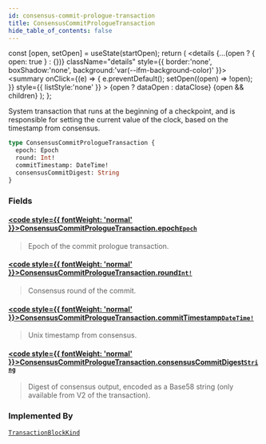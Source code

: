 ```yaml
---
id: consensus-commit-prologue-transaction
title: ConsensusCommitPrologueTransaction
hide_table_of_contents: false
---
```









  const [open, setOpen] = useState(startOpen);
  return (
    <details {...(open ? { open: true } : {})} className="details" style={{ border:'none', boxShadow:'none', background:'var(--ifm-background-color)' }}>
      <summary
        onClick={(e) => {
          e.preventDefault();
          setOpen((open) => !open);
        }}
        style={{ listStyle:'none' }}
      >
      {open ? dataOpen : dataClose}
      </summary>
      {open && children}
    </details>
  );
};








System transaction that runs at the beginning of a checkpoint, and is responsible for setting
the current value of the clock, based on the timestamp from consensus.


```graphql
type ConsensusCommitPrologueTransaction {
  epoch: Epoch
  round: Int!
  commitTimestamp: DateTime!
  consensusCommitDigest: String
}
```




### Fields

#### [<code style={{ fontWeight: 'normal' }}>ConsensusCommitPrologueTransaction.<b>epoch</b></code>](#)<Bullet />[`Epoch`](/references/sui-api/graphql/reference/objects/epoch) <Badge class="badge badge--secondary" text="object"/> 
> 
> 
> Epoch of the commit prologue transaction.
> 

#### [<code style={{ fontWeight: 'normal' }}>ConsensusCommitPrologueTransaction.<b>round</b></code>](#)<Bullet />[`Int!`](/references/sui-api/graphql/reference/scalars/int) <Badge class="badge badge--secondary" text="non-null"/> <Badge class="badge badge--secondary" text="scalar"/> 
> 
> 
> Consensus round of the commit.
> 

#### [<code style={{ fontWeight: 'normal' }}>ConsensusCommitPrologueTransaction.<b>commitTimestamp</b></code>](#)<Bullet />[`DateTime!`](/references/sui-api/graphql/reference/scalars/date-time) <Badge class="badge badge--secondary" text="non-null"/> <Badge class="badge badge--secondary" text="scalar"/> 
> 
> 
> Unix timestamp from consensus.
> 

#### [<code style={{ fontWeight: 'normal' }}>ConsensusCommitPrologueTransaction.<b>consensusCommitDigest</b></code>](#)<Bullet />[`String`](/references/sui-api/graphql/reference/scalars/string) <Badge class="badge badge--secondary" text="scalar"/> 
> 
> 
> Digest of consensus output, encoded as a Base58 string (only available from V2 of the
> transaction).
> 



### Implemented By

[`TransactionBlockKind`](/references/sui-api/graphql/reference/unions/transaction-block-kind)  <Badge class="badge badge--secondary" text="union"/>

